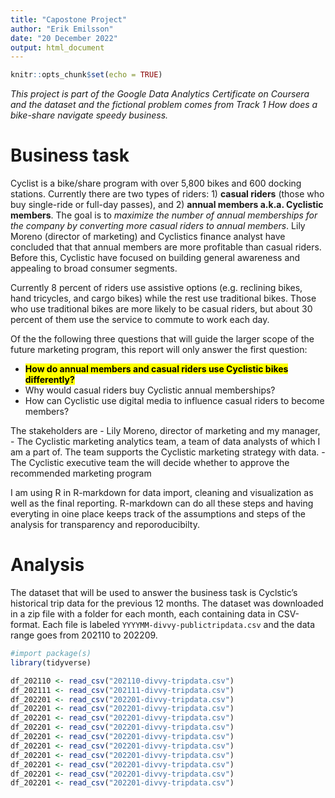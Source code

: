 ```yaml
---
title: "Capostone Project"
author: "Erik Emilsson"
date: "20 December 2022"
output: html_document
---
```


```r
knitr::opts_chunk$set(echo = TRUE)
```

*This project is part of the Google Data Analytics Certificate on Coursera and the dataset and the fictional problem comes from Track 1 How does a bike-share navigate speedy business.*

# Business task
Cyclist is a bike/share program with over 5,800 bikes and 600 docking stations. Currently there are two types of riders: 1) **casual riders** (those who buy single-ride or full-day passes), and 2) **annual members a.k.a. Cyclistic members**. The goal is to *maximize the number of annual memberships for the company by converting more casual riders to annual members*. Lily Moreno (director of marketing) and Cyclistics finance analyst have concluded that that annual members are more profitable than casual riders. Before this, Cyclistic have focused on building general awareness and appealing to broad consumer segments.

Currently 8 percent of riders use assistive options (e.g. reclining bikes, hand tricycles, and cargo bikes) while the rest use traditional bikes. Those who use traditional bikes are more likely to be casual riders, but about 30 percent of them use the service to commute to work each day.

Of the the following three questions that will guide the larger scope of the future marketing program, this report will only answer the first question:

- <mark>**How do annual members and casual riders use Cyclistic bikes differently?** </mark>
- Why would casual riders buy Cyclistic annual memberships?
- How can Cyclistic use digital media to influence casual riders to become members?

The stakeholders are 
- Lily Moreno, director of marketing and my manager,
- The Cyclistic marketing analytics team, a team of data analysts of which I am a part of. The team supports the Cyclistic marketing strategy with data. 
- The Cyclistic executive team the will decide whether to approve the recommended marketing program

I am using R in R-markdown for data import, cleaning and visualization as well as the final reporting. R-markdown can do all these steps and having everyting in oine place keeps track of the assumptions and steps of the analysis for transparency and reporoducibilty.

# Analysis

The dataset that will be used to answer the business task is Cyclstic's historical trip data for the previous 12 months. The dataset was downloaded in a zip file with a folder for each month, each containing data in CSV-format. Each file is labeled `YYYYMM-divvy-publictripdata.csv` and the data range goes from 202110 to 202209.



```r
#import package(s)
library(tidyverse)
```


```r
df_202110 <- read_csv("202110-divvy-tripdata.csv")
df_202111 <- read_csv("202111-divvy-tripdata.csv")
df_202201 <- read_csv("202201-divvy-tripdata.csv")
df_202201 <- read_csv("202201-divvy-tripdata.csv")
df_202201 <- read_csv("202201-divvy-tripdata.csv")
df_202201 <- read_csv("202201-divvy-tripdata.csv")
df_202201 <- read_csv("202201-divvy-tripdata.csv")
df_202201 <- read_csv("202201-divvy-tripdata.csv")
df_202201 <- read_csv("202201-divvy-tripdata.csv")
df_202201 <- read_csv("202201-divvy-tripdata.csv")
df_202201 <- read_csv("202201-divvy-tripdata.csv")
df_202201 <- read_csv("202201-divvy-tripdata.csv")
```









